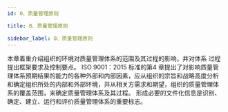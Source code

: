 ```yaml
---
id: 0、质量管理原则

title: 0、质量管理原则

sidebar_label: 0、质量管理原则
---
```



<AB>
  本章着重介绍组织的环境对质量管理体系的范围及其过程的影响，并对体系
  过程提出框架要求及控制要点。 ISO 9001：2015 标准的第4 章提出了对影响质量管
  理体系预期结果的能力的各种外部和内部因素，应从组织的宗旨和战略高度分析
  和确定组织所处的内部和外部环境，并从相关方需求和期望，组织的质量管理体
  系的覆盖范围，来确定质量管理体系及其过程。 形成必要的文件化信息是识别、
  确定、建立、运行和评价质量管理体系的重要标志。
</AB>


<DocCardList />
